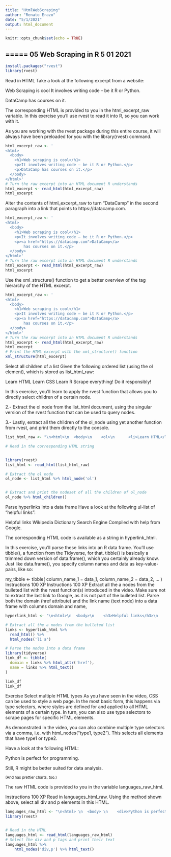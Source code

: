 ```yaml
---
title: "HtmlWebScraping"
author: "Renato Erazo"
date: "5/1/2021"
output: html_document
---
```


```r
knitr::opts_chunk$set(echo = TRUE)
```

## ===== 05 Web Scraping in R 5 01 2021
```r
install.packages("rvest")
library(rvest)
```


Read in HTML
Take a look at the following excerpt from a website:

Web Scraping is cool
It involves writing code – be it R or Python.

DataCamp has courses on it.

The corresponding HTML is provided to you in the html_excerpt_raw variable.
In this exercise you'll use rvest to read it into R, so you can work with it.

As you are working with the rvest package during this entire course, it will always have been preloaded for you with the library(rvest) command.


```r
html_excerpt_raw <- '
<html> 
  <body> 
    <h1>Web scraping is cool</h1>
    <p>It involves writing code – be it R or Python.</p>
    <p>DataCamp has courses on it.</p>
  </body> 
</html>'
# Turn the raw excerpt into an HTML document R understands
html_excerpt <- read_html(html_excerpt_raw)
html_excerpt
```

Alter the contents of html_excerpt_raw to turn "DataCamp" in the second paragraph into a link that points to https://datacamp.com.

```r
html_excerpt_raw <- '
<html> 
  <body> 
    <h1>Web scraping is cool</h1>
    <p>It involves writing code – be it R or Python.</p>
    <p><a href="https://datacamp.com">DataCamp</a>
		has courses on it.</p>
  </body> 
</html>'
# Turn the raw excerpt into an HTML document R understands
html_excerpt <- read_html(html_excerpt_raw)
html_excerpt
```


Use the xml_structure() function to get a better overview of the tag hierarchy of the HTML excerpt.

```r
html_excerpt_raw <- '
<html> 
  <body> 
    <h1>Web scraping is cool</h1>
    <p>It involves writing code – be it R or Python.</p>
    <p><a href="https://datacamp.com">DataCamp</a> 
		has courses on it.</p>
  </body> 
</html>'
# Turn the raw excerpt into an HTML document R understands
html_excerpt <- read_html(html_excerpt_raw)
html_excerpt
# Print the HTML excerpt with the xml_structure() function
xml_structure(html_excerpt)
```
Select all children of a list
Given the following ordered list (using the ol element), which is stored as list_html_raw:

Learn HTML
Learn CSS
Learn R
Scrape everything!*
*Do it responsibly!

In this exercise, you'll learn to apply the rvest function that allows you to directly select children of a certain node.

2.- Extract the ol node from the list_html document, using the singular version of the rvest function that can be used to query nodes.

3.- Lastly, extract all the children of the ol_node using yet another function from rvest, and print them directly to the console.


```r
list_html_raw <- "\n<html>\n  <body>\n    <ol>\n      <li>Learn HTML</li>\n      <li>Learn CSS</li>\n      <li>Learn R</li>\n      <li>Scrape everything!*</li>\n    </ol>\n    <small>*Do it responsibly!</small>\n  </body>\n</html>"

# Read in the corresponding HTML string


library(rvest)
list_html <- read_html(list_html_raw)

# Extract the ol node
ol_node <- list_html %>% html_node('ol')


# Extract and print the nodeset of all the children of ol_node
ol_node %>% html_children()


```

Parse hyperlinks into a data frame
Have a look at the following ul-list of "helpful links":

Helpful links
Wikipedia
Dictionary
Search Engine
Compiled with help from Google.

The corresponding HTML code is available as a string in hyperlink_html.

In this exercise, you'll parse these links into an R data frame. You'll use tibble(), a function from the Tidyverse, for that. tibble() is basically a trimmed down version of data.frame(), which you certainly already know. Just like data.frame(), you specify column names and data as key-value-pairs, like so:

my_tibble <- tibble(
  column_name_1 = data_1,
  column_name_2 = data_2,
  ...
)
Instructions
100 XP
Instructions
100 XP
Extract all the a nodes from the bulleted list with the rvest function(s) introduced in the video.
Make sure not to extract the last link to Google, as it is not part of the bulleted list.
Parse both the domain (href attribute) and the link name (text node) into a data frame with columns domain and name,


```r
hyperlink_html <- "\n<html>\n  <body>\n    <h3>Helpful links</h3>\n    <ul>\n      <li><a href=\"https://wikipedia.org\">Wikipedia</a></li>\n      <li><a href=\"https://dictionary.com\">Dictionary</a></li>\n      <li><a href=\"https://duckduckgo.com\">Search Engine</a></li>\n    </ul>\n    <small>\n      Compiled with help from <a href=\"https://google.com\">Google</a>.\n    </small>\n  </body>\n</html>"

# Extract all the a nodes from the bulleted list
links <- hyperlink_html %>% 
  read_html() %>%
  html_nodes('li a')

# Parse the nodes into a data frame
library(tidyverse)
link_df <- tibble(
  domain = links %>% html_attr('href'),
  name = links %>% html_text()
)

link_df
link_df
```

Exercise
Select multiple HTML types
As you have seen in the video, CSS can be used to style a web page. In the most basic form, this happens via type selectors, where styles are defined for and applied to all HTML elements of a certain type. In turn, you can also use type selectors to scrape pages for specific HTML elements.

As demonstrated in the video, you can also combine multiple type selectors via a comma, i.e. with html_nodes("type1, type2"). This selects all elements that have type1 or type2.

Have a look at the following HTML:

<html> 
  <body> 
    <div>Python is perfect for programming.</div>
    <p>Still, R might be better suited for data analysis.</p>
    <small>(And has prettier charts, too.)</small>
  </body> 
</html>
The raw HTML code is provided to you in the variable languages_raw_html.


Instructions
100 XP
Read in languages_html_raw.
Using the method shown above, select all div and p elements in this HTML.


```r
languages_raw_html <- "\n<html> \n  <body> \n    <div>Python is perfect for programming.</div>\n    <p>Still, R might be better suited for data analysis.</p>\n    <small>(And has prettier charts, too.)</small>\n  </body> \n</html>"
library(rvest)


# Read in the HTML
languages_html <- read_html(languages_raw_html)
# Select the div and p tags and print their text
languages_html %>%
	html_nodes('div,p') %>% html_text()
```




